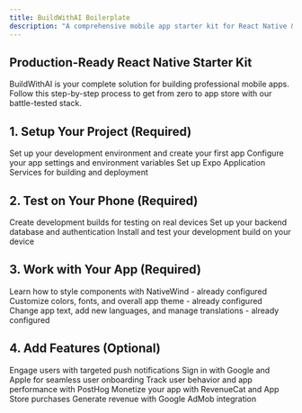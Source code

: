 ```yaml
---
title: BuildWithAI Boilerplate
description: "A comprehensive mobile app starter kit for React Native & Expo"
---
```


## Production-Ready React Native Starter Kit

BuildWithAI is your complete solution for building professional mobile apps. Follow this step-by-step process to get from zero to app store with our battle-tested stack.

## 1. Setup Your Project (Required)

<CardGroup cols={3}>
  <Card
    title="Project Setup"
    icon="rocket"
    href="/quickstart/project-setup"
  >
    Set up your development environment and create your first app
  </Card>
  <Card
    title="App Configuration"
    icon="wrench"
    href="/quickstart/app-configuration"
  >
    Configure your app settings and environment variables
  </Card>
  <Card
    title="EAS Setup"
    icon="cloud"
    href="/quickstart/eas-setup"
  >
    Set up Expo Application Services for building and deployment
  </Card>
</CardGroup>

## 2. Test on Your Phone (Required)

<CardGroup cols={3}>
  <Card
    title="Development Build"
    icon="mobile"
    href="/quickstart/development-build"
  >
    Create development builds for testing on real devices
  </Card>
  <Card
    title="Supabase Setup"
    icon="database"
    href="/quickstart/supabase-setup"
  >
    Set up your backend database and authentication
  </Card>
  <Card
    title="Install Development Build"
    icon="download"
    href="/quickstart/install-development-build"
  >
    Install and test your development build on your device
  </Card>
</CardGroup>

## 3. Work with Your App (Required)

<CardGroup cols={3}>
  <Card
    title="UI Styling Guide"
    icon="paintbrush"
    href="/features/ui-styling-guide"
  >
    Learn how to style components with NativeWind - already configured
  </Card>
  <Card
    title="Theme Customization"
    icon="palette"
    href="/features/theme-customization"
  >
    Customize colors, fonts, and overall app theme - already configured
  </Card>
  <Card
    title="Text & Languages"
    icon="globe"
    href="/features/i18n"
  >
    Change app text, add new languages, and manage translations - already configured
  </Card>
</CardGroup>

## 4. Add Features (Optional)

<CardGroup cols={2}>
  <Card
    title="Push Notifications"
    icon="bell"
    href="/features/push-setup"
  >
    Engage users with targeted push notifications
  </Card>
  <Card
    title="Social Authentication"
    icon="user-check"
    href="/features/auth/google-auth"
  >
    Sign in with Google and Apple for seamless user onboarding
  </Card>
  <Card
    title="Analytics"
    icon="chart-line"
    href="/features/posthog-setup"
  >
    Track user behavior and app performance with PostHog
  </Card>
  <Card
    title="In-App Purchases"
    icon="credit-card"
    href="/features/in-app-purchases/overview"
  >
    Monetize your app with RevenueCat and App Store purchases
  </Card>
  <Card
    title="Advertising"
    icon="megaphone"
    href="/features/admob-setup"
  >
    Generate revenue with Google AdMob integration
  </Card>
</CardGroup>


